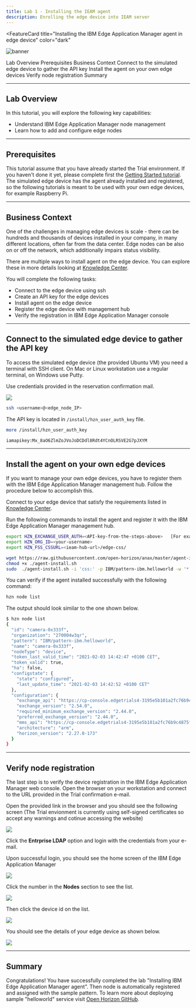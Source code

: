 ```yaml
---
title: Lab 1 - Installing the IEAM agent
description: Enrolling the edge device into IEAM server
---
```


<FeatureCard
  title="Installing the IBM Edge Application Manager agent in edge device"
  color="dark"
  >

![banner](/images/agent-banner.png)

</FeatureCard>


<AnchorLinks>
  <AnchorLink>Lab Overview</AnchorLink>
  <AnchorLink>Prerequisites</AnchorLink>
  <AnchorLink>Business Context</AnchorLink>
  <AnchorLink>Connect to the simulated edge device to gather the API key</AnchorLink>
  <AnchorLink>Install the agent on your own edge devices</AnchorLink>
  <AnchorLink>Verify node registration</AnchorLink>
  <AnchorLink>Summary</AnchorLink>
</AnchorLinks>

***

## Lab Overview

  In this tutorial, you will explore the following key capabilities:

  - Understand IBM Edge Application Manager node management
  - Learn how to add and configure edge nodes

***

## Prerequisites

  This tutorial assume that you have already started the Trial environment. If you haven't done it yet, please complete first the [Getting Started tutorial](../gettingstarted/). The simulated edge device has the agent already installed and registered, so the following tutorials is meant to be used with your own edge devices, for example Raspberry Pi.

***

## Business Context

  One of the challenges in managing edge devices is scale - there can be hundreds and thousands of devices installed in your company, in many different locations, often far from the data center. Edge nodes can be also on or off the network, which additionally impairs status visibility.

  There are multiple ways to install agent on the edge device. You can explore these in more details looking at [Knowledge Center](https://www.ibm.com/support/knowledgecenter/SSFKVV_4.2/installing/registration.html).

  You will complete the following tasks:

  - Connect to the edge device using ssh
  -	Create an API key for the edge devices
  -	Install agent on the edge device
  -	Register the edge device with management hub
  - Verify the registration in IBM Edge Application Manager console
  
***

## Connect to the simulated edge device to gather the API key

  To access the simulated edge device (the provided Ubuntu VM) you need a terminal with SSH client. On Mac or Linux workstation use a regular terminal, on Windows use Putty.

  Use credentials provided in the reservation confirmation mail. 

  ![](images/2021-02-03-16-20-30.png)

  ```sh
  ssh <username>@<edge_node_IP>
  ```

  The API key is located in ```/install/hzn_user_auth_key``` file.

  ```sh
  more /install/hzn_user_auth_key

  iamapikey:Mx_8aO6ZlmZoJVoJoDCDdl8Rdt4YCnOLRSVE2G7pJXYM
  ```
  
***

## Install the agent on your own edge devices

  If you want to manage your own edge devices, you have to register them with the IBM Edge Application Manager management hub. Follow the procedure below to accomplish this.
  
  Connect to your edge device that satisfy the requirements listed in [Knowledge Center](https://www.ibm.com/support/knowledgecenter/pl/SSFKVV_4.2/installing/adding_devices.html).
  
  Run the following commands to install the agent and register it with the IBM Edge Application Manager management hub. 

  ```sh
  export HZN_EXCHANGE_USER_AUTH=<API-key-from-the-steps-above>   [For example: iamapikey:Mx_8aO6ZlmZoJVoJoDCDdl8Rdt4YCnOLRSVE2G7pJXYM ]
  export HZN_ORG_ID=<your-username>
  export HZN_FSS_CSSURL=<ieam-hub-url>/edge-css/

  wget https://raw.githubusercontent.com/open-horizon/anax/master/agent-install/agent-install.sh
  chmod +x ./agent-install.sh
  sudo  ./agent-install.sh -i 'css:' -p IBM/pattern-ibm.helloworld -w '*' -T 120
  ```

  You can verify if the agent installed successfully with the following command:

  ```sh
  hzn node list
  ```

  The output should look similar to the one shown below.

  ```sh
  $ hzn node list
  {
    "id": "camera-0x333f",
    "organization": "270004w3qr",
    "pattern": "IBM/pattern-ibm.helloworld",
    "name": "camera-0x333f",
    "nodeType": "device",
    "token_last_valid_time": "2021-02-03 14:42:47 +0100 CET",
    "token_valid": true,
    "ha": false,
    "configstate": {
      "state": "configured",
      "last_update_time": "2021-02-03 14:42:52 +0100 CET"
    },
    "configuration": {
      "exchange_api": "https://cp-console.edgetrials4-3195e5b101a2fc76b9c4875fb79cfa25-0000.us-south.containers.appdomain.cloud/edge-exchange/v1/",
      "exchange_version": "2.54.0",
      "required_minimum_exchange_version": "2.44.0",
      "preferred_exchange_version": "2.44.0",
      "mms_api": "https://cp-console.edgetrials4-3195e5b101a2fc76b9c4875fb79cfa25-0000.us-south.containers.appdomain.cloud/edge-css",
      "architecture": "arm",
      "horizon_version": "2.27.0-173"
    }
  }
  ```

***

## Verify node registration

  The last step is to verify the device registration in the IBM Edge Application Manager web console. Open the browser on your workstation and connect to the URL provided in the Trial confirmation e-mail.

  Open the provided link in the browser and you should see the following screen (The Trial envionment is currently using self-signed certificates so accept any warnings and cotinue accessing the website)

  ![](images/2020-12-02-14-21-51.png)

  Click the **Entrprise LDAP** option and login with the credentials from your e-mail.

  Upon successful login, you should see the home screen of the IBM Edge Application Manager

  ![](images/2021-02-03-15-24-52.png)

  Click the number in the **Nodes** section to see the list. 
  
  ![](images/2021-02-03-16-29-39.png)
  
  Then click the device id on the list.

  ![](images/2021-02-03-15-25-43.png)

  You should see the details of your edge device as shown below.

  ![](images/2021-02-03-16-30-38.png)

***

## Summary

  Congratulations! You have successfully completed the lab "Installing IBM Edge Application Manager agent”. Then node is automatically registered and assigned with the sample pattern. To learn more about deploying sample "helloworld" service visit [Open Horizon GitHub](https://github.com/open-horizon/examples/blob/master/edge/services/helloworld/README.md#horizon-hello-world-example-edge-service).

